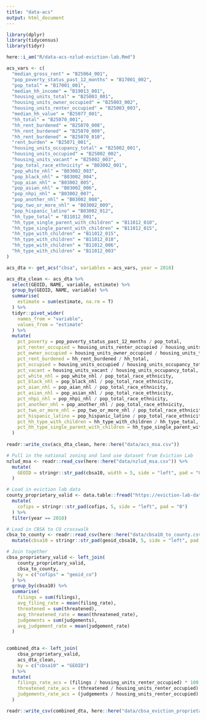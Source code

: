 ```yaml
---
title: "data-acs"
output: html_document
---
```



```r

library(dplyr)
library(tidycensus)
library(tidyr)

here::i_am("R/data-acs-nzlud-eviction-lab.Rmd")

```


```r

acs_vars <- c(
  "median_gross_rent" = "B25064_001",
  "pop_poverty_status_past_12_months" = "B17001_002",
  "pop_total" = "B17001_001",
  "median_hh_income" = "B19013_001",
  "housing_units_total" = "B25003_001",
  "housing_units_owner_occupied" = "B25003_002",
  "housing_units_renter_occupied" = "B25003_003",
  "median_hh_value" = "B25077_001",
  "hh_total" = "B25070_001",
  "hh_rent_burdened" = "B25070_008",
  "hh_rent_burdened" = "B25070_009",
  "hh_rent_burdened" = "B25070_010",
  "rent_burden" = "B25071_001",
  "housing_units_occupancy_total" = "B25002_001",
  "housing_units_occupied" = "B25002_002",
  "housing_units_vacant" = "B25002_003",
  "pop_total_race_ethnicity" = "B03002_001",
  "pop_white_nhl" = "B03002_003",
  "pop_black_nhl" = "B03002_004",
  "pop_aian_nhl" = "B03002_005",
  "pop_asian_nhl" = "B03002_006",
  "pop_nhpi_nhl" = "B03002_007",
  "pop_another_nhl" = "B03002_008",
  "pop_two_or_more_nhl" = "B03002_009",
  "pop_hispanic_latino" = "B03002_012",
  "hh_type_total" = "B11012_001",
  "hh_type_single_parent_with_children" = "B11012_010",
  "hh_type_single_parent_with_children" = "B11012_015",
  "hh_type_with_children" = "B11012_015",
  "hh_type_with_children" = "B11012_010",
  "hh_type_with_children" = "B11012_006",
  "hh_type_with_children" = "B11012_003"
)

acs_dta <- get_acs("cbsa", variables = acs_vars, year = 2018)

acs_dta_clean <- acs_dta %>%
  select(GEOID, NAME, variable, estimate) %>%
  group_by(GEOID, NAME, variable) %>%
  summarise(
    estimate = sum(estimate, na.rm = T)
  ) %>%
  tidyr::pivot_wider(
    names_from = "variable",
    values_from = "estimate"
  ) %>%
  mutate(
    pct_poverty = pop_poverty_status_past_12_months / pop_total,
    pct_renter_occupied = housing_units_renter_occupied / housing_units_total,
    pct_owner_occupied = housing_units_owner_occupied / housing_units_total,
    pct_rent_burdened = hh_rent_burdened / hh_total,
    pct_occupied = housing_units_occupied / housing_units_occupancy_total,
    pct_vacant = housing_units_vacant / housing_units_occupancy_total,
    pct_white_nhl = pop_white_nhl / pop_total_race_ethnicity,
    pct_black_nhl = pop_black_nhl / pop_total_race_ethnicity,
    pct_aian_nhl = pop_aian_nhl / pop_total_race_ethnicity,
    pct_asian_nhl = pop_asian_nhl / pop_total_race_ethnicity,
    pct_nhpi_nhl = pop_nhpi_nhl / pop_total_race_ethnicity,
    pct_another_nhl = pop_another_nhl / pop_total_race_ethnicity,
    pct_two_or_more_nhl = pop_two_or_more_nhl / pop_total_race_ethnicity,
    pct_hispanic_latino = pop_hispanic_latino / pop_total_race_ethnicity,
    pct_hh_type_with_children = hh_type_with_children / hh_type_total,
    pct_hh_type_single_parent_with_children = hh_type_single_parent_with_children / hh_type_total
  )
  
readr::write_csv(acs_dta_clean, here::here("data/acs_msa.csv"))

```


```r

# Pull in the national zoning and land use dataset from Eviction Lab
nzlud_msa <- readr::read_csv(here::here("data/nzlud_msa.csv")) %>%
  mutate(
    GEOID = stringr::str_pad(cbsa10, width = 5, side = "left", pad = "0")
  )

```


```r

# Load in eviction lab data
county_proprietary_valid <- data.table::fread("https://eviction-lab-data-downloads.s3.amazonaws.com/data-for-analysis/county_proprietary_valid_2000_2018.csv") %>%
  mutate(
    cofips = stringr::str_pad(cofips, 5, side = "left", pad = "0")
  ) %>%
  filter(year == 2018)

# Load in CBSA to CO crosswalk
cbsa_to_county <- readr::read_csv(here::here("data/cbsa10_to_county.csv")) %>%
  mutate(cbsa10 = stringr::str_pad(geoid_cbsa10, 5, side = "left", pad = "0"))

# Join together
cbsa_proprietary_valid <- left_join(
    county_proprietary_valid,
    cbsa_to_county,
    by = c("cofips" = "geoid_co")
  ) %>%
  group_by(cbsa10) %>%
  summarise(
    filings = sum(filings),
    avg_filing_rate = mean(filing_rate),
    threatened = sum(threatened),
    avg_threatened_rate = mean(threatened_rate),
    judgements = sum(judgements),
    avg_judgement_rate = mean(judgement_rate)
  )
  
```


```r

combined_dta <- left_join(
    cbsa_proprietary_valid,
    acs_dta_clean,
    by = c("cbsa10" = "GEOID")
  ) %>% 
  mutate(
    filings_rate_acs = (filings / housing_units_renter_occupied) * 100,
    threatened_rate_acs = (threatened / housing_units_renter_occupied) * 100,
    judgements_rate_acs = (judgements / housing_units_renter_occupied) * 100
  )

readr::write_csv(combined_dta, here::here("data/cbsa_eviction_proprietary_acs_2018.csv"))

```


